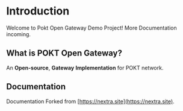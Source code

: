 # Introduction
 
Welcome to Pokt Open Gateway Demo Project! More Documentation incoming. 

## What is POKT Open Gateway?

An **Open-source**, **Gateway**  **Implementation** for POKT network.

## Documentation

Documentation Forked from [https://nextra.site](https://nextra.site).
